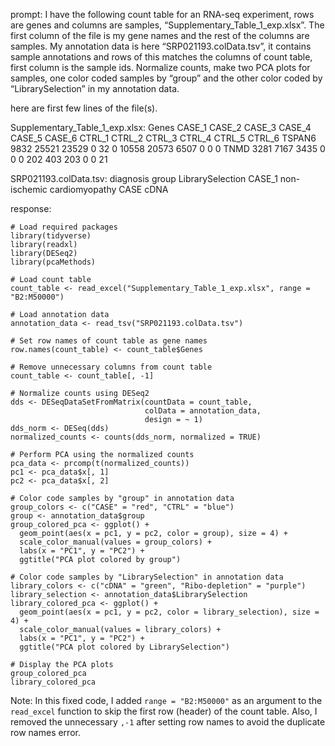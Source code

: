 prompt:
I have the following count table for an RNA-seq experiment, rows are genes and columns are samples, "Supplementary_Table_1_exp.xlsx". The first column of the file is my gene names and the rest of the columns are samples. My annotation data is here  "SRP021193.colData.tsv", it contains sample annotations and rows of this matches the columns of count table, first column is the sample ids. Normalize counts, make two PCA plots for samples, one color coded samples by "group" and the other color coded by "LibrarySelection" in my annotation data.

here are first few lines of the file(s).

Supplementary_Table_1_exp.xlsx:
Genes	CASE_1	CASE_2	CASE_3	CASE_4	CASE_5	CASE_6	CTRL_1	CTRL_2	CTRL_3	CTRL_4	CTRL_5	CTRL_6
TSPAN6	9832	25521	23529	0	32	0	10558	20573	6507	0	0	 0
TNMD	3281	 7167	 3435	0	 0	0	  202	  403	 203	0	0	21


SRP021193.colData.tsv:
diagnosis	group	LibrarySelection
CASE_1	non-ischemic cardiomyopathy	CASE	cDNA


response:
```
# Load required packages
library(tidyverse)
library(readxl)
library(DESeq2)
library(pcaMethods)

# Load count table
count_table <- read_excel("Supplementary_Table_1_exp.xlsx", range = "B2:M50000")

# Load annotation data
annotation_data <- read_tsv("SRP021193.colData.tsv")

# Set row names of count table as gene names
row.names(count_table) <- count_table$Genes

# Remove unnecessary columns from count table
count_table <- count_table[, -1]

# Normalize counts using DESeq2
dds <- DESeqDataSetFromMatrix(countData = count_table,
                              colData = annotation_data,
                              design = ~ 1)
dds_norm <- DESeq(dds)
normalized_counts <- counts(dds_norm, normalized = TRUE)

# Perform PCA using the normalized counts
pca_data <- prcomp(t(normalized_counts))
pc1 <- pca_data$x[, 1]
pc2 <- pca_data$x[, 2]

# Color code samples by "group" in annotation data
group_colors <- c("CASE" = "red", "CTRL" = "blue")
group <- annotation_data$group
group_colored_pca <- ggplot() +
  geom_point(aes(x = pc1, y = pc2, color = group), size = 4) +
  scale_color_manual(values = group_colors) +
  labs(x = "PC1", y = "PC2") +
  ggtitle("PCA plot colored by group")

# Color code samples by "LibrarySelection" in annotation data
library_colors <- c("cDNA" = "green", "Ribo-depletion" = "purple")
library_selection <- annotation_data$LibrarySelection
library_colored_pca <- ggplot() +
  geom_point(aes(x = pc1, y = pc2, color = library_selection), size = 4) +
  scale_color_manual(values = library_colors) +
  labs(x = "PC1", y = "PC2") +
  ggtitle("PCA plot colored by LibrarySelection")

# Display the PCA plots
group_colored_pca
library_colored_pca
```
Note: In this fixed code, I added `range = "B2:M50000"` as an argument to the `read_excel` function to skip the first row (header) of the count table. Also, I removed the unnecessary `,-1` after setting row names to avoid the duplicate row names error.
